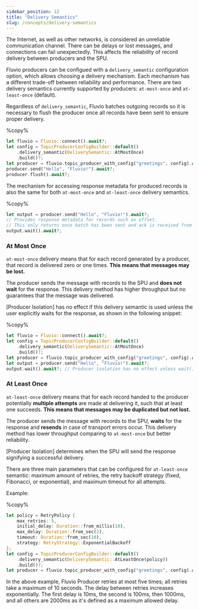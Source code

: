 ```yaml
---
sidebar_position: 12
title: "Delivery Semantics"
slug: /concepts/delivery-semantics
---
```


The Internet, as well as other networks, is considered an unreliable communication channel. There can be delays or lost messages, and connections can fail unexpectedly.
This affects the reliability of record delivery between producers and the SPU.

Fluvio producers can be configued with a `delivery_semantic` configuration option, which allows choosing a delivery mechanism. Each mechanism has
a different trade-off between reliability and performance. There are two delivery semantics currently supported by producers:
`at-most-once` and `at-least-once` (default).


Regardless of `delivery_semantic`, Fluvio batches outgoing records so it is necessary to flush the producer once all records have been sent to ensure proper delivery.

%copy%
```rust
let fluvio = Fluvio::connect().await?;
let config = TopicProducerConfigBuilder::default()
    .delivery_semantic(DeliverySemantic::AtMostOnce)
    .build()?;
let producer = fluvio.topic_producer_with_config("greetings", config).await?;
producer.send("Hello", "Fluvio!").await?;
producer.flush().await?;
```

The mechanism for accessing response metadata for produced records is also the same for both `at-most-once` and `at-least-once` delivery semantics.


%copy%
```rust
let output = producer.send("Hello", "Fluvio!").await?;
// Provides response metadata for records such as offset.
// This only returns once batch has been sent and ack is received from SPU.
output.wait().await?;
```




### At Most Once
`at-most-once` delivery means that for each record generated by a producer, that record is delivered zero or one times. **This means that messages may be lost.**

The producer sends the message with records to the SPU and **does not
wait** for the response. This delivery method has higher throughput but no
guarantees that the message was delivered.


[Producer Isolation] has no effect if this delivery
semantic is used unless the user explicitly waits for the response, as shown in the following snippet:
<!-- TODO the content contained at this link is in contradiction with the content here -->

%copy%
```rust
let fluvio = Fluvio::connect().await?;
let config = TopicProducerConfigBuilder::default()
    .delivery_semantic(DeliverySemantic::AtMostOnce)
    .build()?;
let producer = fluvio.topic_producer_with_config("greetings", config).await?;
let output = producer.send("Hello", "Fluvio!").await?;
output.wait().await?; // Producer isolation has no effect unless wait() is called
```


### At Least Once
`at-least-once` delivery means that for each record handed to the producer potentially **multiple attempts** are made
at delivering it, such that at least one succeeds. **This means that messages may be duplicated
but not lost.**

The producer sends the message with records to the SPU, **waits** for the response and **resends** in case of
transport errors occur. This delivery method has lower throughput comparing to `at-most-once` but better reliability.


[Producer Isolation] determines when the SPU will send the response signifying a successful delivery.


There are three main parameters that can be configured for `at-least-once` semantic: maximum amount of retries, the retry backoff strategy (fixed, Fibonacci, or exponential), and maximum timeout for all attempts.

Example:

%copy%
```rust
let policy = RetryPolicy {
    max_retries: 5,
    initial_delay: Duration::from_millis(10),
    max_delay: Duration::from_sec(2),
    timeout: Duration::from_sec(10),
    strategy: RetryStrategy::ExponentialBackoff
};
let config = TopicProducerConfigBuilder::default()
    .delivery_semantic(DeliverySemantic::AtLeastOnce(policy))
    .build()?;
let producer = fluvio.topic_producer_with_config("greetings", config).await?;
```
In the above example, Fluvio Producer retries at most five times; all retries take a maximum of 10 seconds. The delay between retries increases exponentially.
The first delay is 10ms, the second is 100ms, then 1000ms, and all others are 2000ms as it's defined as a maximum allowed delay.

